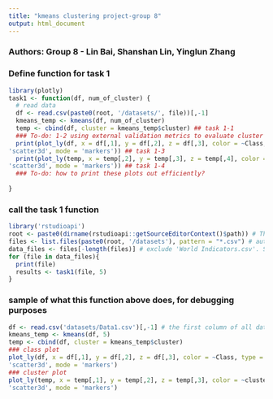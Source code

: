 ```yaml
---
title: "kmeans clustering project-group 8"
output: html_document
---
```


### Authors: Group 8 - Lin Bai, Shanshan Lin, Yinglun Zhang 

### Define function for task 1
```r
library(plotly)
task1 <- function(df, num_of_cluster) {
  # read data
  df <- read.csv(paste0(root, '/datasets/', file))[,-1]
  kmeans_temp <- kmeans(df, num_of_cluster) 
  temp <- cbind(df, cluster = kmeans_temp$cluster) ## task 1-1
  ### To-do: 1-2 using external validation metrics to evaluate cluster performance
  print(plot_ly(df, x = df[,1], y = df[,2], z = df[,3], color = ~Class, type =
'scatter3d', mode = 'markers')) ## task 1-3
  print(plot_ly(temp, x = temp[,2], y = temp[,3], z = temp[,4], color = ~cluster, type =
'scatter3d', mode = 'markers')) ## task 1-4
  ### To-do: how to print these plots out efficiently?
  
}
```

### call the task 1 function
```r
library('rstudioapi')
root <- paste0(dirname(rstudioapi::getSourceEditorContext()$path)) # This line gets your working directory automatically. This is so that this will run when we test this in github. Delete it or whatever when we submit.
files <- list.files(paste0(root, '/datasets'), pattern = "*.csv") # automatically gets all .csv files
data_files <- files[-length(files)] # exclude 'World Indicators.csv'. Should not be running k-means on that for task1.
for (file in data_files){
  print(file)
  results <- task1(file, 5)
}
```

### sample of what this function above does, for debugging purposes
```r
df <- read.csv('datasets/Data1.csv')[,-1] # the first column of all datasets is some useless index thing
kmeans_temp <- kmeans(df, 5)
temp <- cbind(df, cluster = kmeans_temp$cluster)
### class plot
plot_ly(df, x = df[,1], y = df[,2], z = df[,3], color = ~Class, type =
'scatter3d', mode = 'markers')
### cluster plot
plot_ly(temp, x = temp[,1], y = temp[,2], z = temp[,3], color = ~cluster, type =
'scatter3d', mode = 'markers')
```
